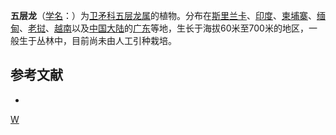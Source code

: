 {{Speciesbox
| genus = Salacia
| species = prinoides
| authority = (Willd.) DC.
}}

'''五层龙'''（[[学名|学名]]：{{lang|la|''Salacia prinoides''}}）为[[卫矛科|卫矛科]][[五层龙属|五层龙属]]的植物。分布在[[斯里兰卡|斯里兰卡]]、[[印度|印度]]、[[柬埔寨|柬埔寨]]、[[缅甸|缅甸]]、[[老挝|老挝]]、[[越南|越南]]以及[[中国大陆|中国大陆]]的[[广东|广东]]等地，生长于海拔60米至700米的地区，一般生于丛林中，目前尚未由人工引种栽培。

== 参考文献 ==
<div class="references-small">
* {{cite web| url =http://www.bioinfo.cn/db05/KmzwSpecies.php?action=view&id=2059| title =五层龙| work =《中国高等植物数据库全库》| publisher =中国科学院微生物研究所| author =昆明植物研究所| accessdate =2009-02-22| deadurl =yes| archiveurl =https://web.archive.org/web/20160305014106/http://www.bioinfo.cn/db05/KmzwSpecies.php?action=view&id=2059| archivedate =2016-03-05}}
</div>
{{Taxonbar|from=Q10881714}}

[[Category:五层龙属|W]]
{{plant-stub}}